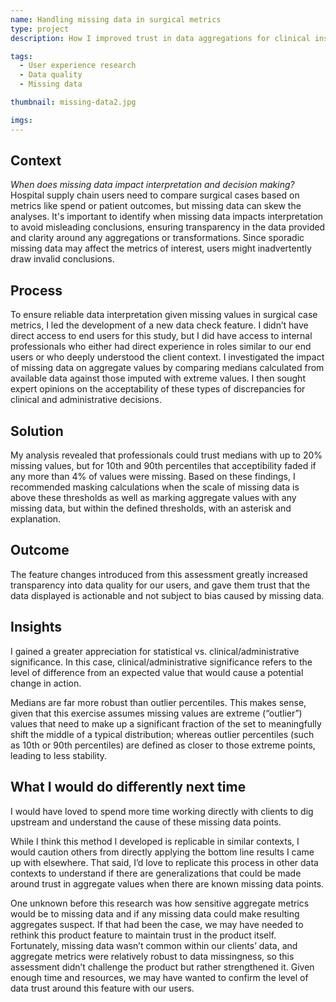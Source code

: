 ```yaml
---
name: Handling missing data in surgical metrics
type: project
description: How I improved trust in data aggregations for clinical insights despite data gaps

tags:
  - User experience research
  - Data quality
  - Missing data

thumbnail: missing-data2.jpg

imgs:
---
```


## Context

<i>When does missing data impact interpretation and decision making?</i> Hospital supply chain users need to compare surgical cases based on metrics like spend or patient outcomes, but missing data can skew the analyses. It's important to identify when missing data impacts interpretation to avoid misleading conclusions, ensuring transparency in the data provided and clarity around any aggregations or transformations. Since sporadic missing data may affect the metrics of interest, users might inadvertently draw invalid conclusions.

## Process

To ensure reliable data interpretation given missing values in surgical case metrics, I led the development of a new data check feature. I didn’t have direct access to end users for this study, but I did have access to internal professionals who either had direct experience in roles similar to our end users or who deeply understood the client context. I investigated the impact of missing data on aggregate values by comparing medians calculated from available data against those imputed with extreme values. I then sought expert opinions on the acceptability of these types of discrepancies for clinical and administrative decisions.

## Solution

My analysis revealed that professionals could trust medians with up to 20% missing values, but for 10th and 90th percentiles that acceptibility faded if any more than 4% of values were missing. Based on these findings, I recommended masking calculations when the scale of missing data is above these thresholds as well as marking aggregate values with any missing data, but within the defined thresholds, with an asterisk and explanation.

## Outcome

The feature changes introduced from this assessment greatly increased transparency into data quality for our users, and gave them trust that the data displayed is actionable and not subject to bias caused by missing data.

## Insights

I gained a greater appreciation for statistical vs. clinical/administrative significance. In this case, clinical/administrative significance refers to the level of difference from an expected value that would cause a potential change in action.

Medians are far more robust than outlier percentiles. This makes sense, given that this exercise assumes missing values are extreme (“outlier”) values that need to make up a significant fraction of the set to meaningfully shift the middle of a typical distribution; whereas outlier percentiles (such as 10th or 90th percentiles) are defined as closer to those extreme points, leading to less stability.

## What I would do differently next time

I would have loved to spend more time working directly with clients to dig upstream and understand the cause of these missing data points.

While I think this method I developed is replicable in similar contexts, I would caution others from directly applying the bottom line results I came up with elsewhere. That said, I’d love to replicate this process in other data contexts to understand if there are generalizations that could be made around trust in aggregate values when there are known missing data points.

One unknown before this research was how sensitive aggregate metrics would be to missing data and if any missing data could make resulting aggregates suspect. If that had been the case, we may have needed to rethink this product feature to maintain trust in the product itself. Fortunately, missing data wasn’t common within our clients’ data, and aggregate metrics were relatively robust to data missingness, so this assessment didn’t challenge the product but rather strengthened it. Given enough time and resources, we may have wanted to confirm the level of data trust around this feature with our users.
